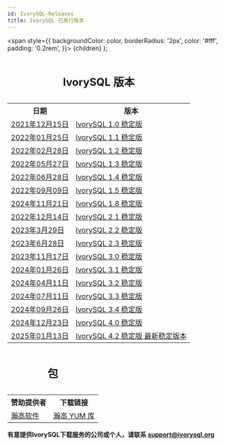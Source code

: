 ```yaml
---
id: IvorySQL-Releases
title: IvorySQL 已发行版本
---
```


  <span
    style={{
      backgroundColor: color,
      borderRadius: '2px',
      color: '#fff',
      padding: '0.2rem',
    }}>
    {children}
  </span>
);


<table>
<caption><h2>IvorySQL 版本</h2></caption>
  <tr>
    <th>日期</th>
    <th>版本</th>
  </tr>
  <tr>
    <td>
        <a href="https://docs.ivorysql.org/cn/ivorysql-doc/v1.0/v1.0/1.html">2021年12月15日</a>
    </td>
    <td>
        <a href="https://docs.ivorysql.org/cn/ivorysql-doc/v1.0/v1.0/1.html">IvorySQL 1.0 稳定版</a>
    </td>
  </tr>
  <tr>
    <td>
        <a href="https://docs.ivorysql.org/cn/ivorysql-doc/v1.1/v1.1/1.html">2022年01月25日</a>
    </td>
    <td>
        <a href="https://docs.ivorysql.org/cn/ivorysql-doc/v1.1/v1.1/1.html">IvorySQL 1.1 稳定版</a>
    </td>
  </tr>
  <tr>
    <td>
        <a href="https://docs.ivorysql.org/cn/ivorysql-doc/v1.2/v1.2/1.html">2022年02月28日</a>
    </td>
    <td>
        <a href="https://docs.ivorysql.org/cn/ivorysql-doc/v1.2/v1.2/1.html">IvorySQL 1.2 稳定版</a>
    </td>
  </tr>
  <tr>
    <td>
        <a href="https://docs.ivorysql.org/cn/ivorysql-doc/v1.3/v1.3/1.html">2022年05月27日</a>
    </td>
    <td>
        <a href="https://docs.ivorysql.org/cn/ivorysql-doc/v1.3/v1.3/1.html">IvorySQL 1.3 稳定版</a>
    </td>
  </tr>
  <tr>
    <td>
        <a href="https://docs.ivorysql.org/cn/ivorysql-doc/v1.4/v1.4/1.html">2022年06月28日</a>
    </td>
    <td>
        <a href="https://docs.ivorysql.org/cn/ivorysql-doc/v1.4/v1.4/1.html">IvorySQL 1.4 稳定版</a>
    </td>
  </tr>
  <tr>
    <td>
        <a href="https://docs.ivorysql.org/cn/ivorysql-doc/v1.5/v1.5/1.html">2022年09月09日</a>
    </td>
    <td>
        <a href="https://docs.ivorysql.org/cn/ivorysql-doc/v1.5/v1.5/1.html">IvorySQL 1.5 稳定版</a>
    </td>
  </tr>
  <tr>
    <td>
        <a href="https://docs.ivorysql.org/cn/ivorysql-doc/v1.8/v1.8/1.html">2024年11月21日</a>
    </td>
    <td>
        <a href="https://docs.ivorysql.org/cn/ivorysql-doc/v1.8/v1.8/1.html">IvorySQL 1.8 稳定版</a>
    </td>
  </tr>
  <tr>
    <td>
        <a href="https://docs.ivorysql.org/cn/ivorysql-doc/v2.1/v2.1/1.html">2022年12月14日</a>
    </td>
    <td>
        <a href="https://docs.ivorysql.org/cn/ivorysql-doc/v2.1/v2.1/1.html">IvorySQL 2.1 稳定版</a>
    </td>
  </tr>
  <tr>
      <td>
        <a href="https://docs.ivorysql.org/cn/ivorysql-doc/v2.2/v2.2/1.html">2023年3月29日</a>
    </td>
    <td>
        <a href="https://docs.ivorysql.org/cn/ivorysql-doc/v2.2/v2.2/1.html">IvorySQL 2.2 稳定版</a>
    </td>
  </tr>
  <tr>
      <td>
        <a href="https://docs.ivorysql.org/cn/ivorysql-doc/v2.3/v2.3/1.html">2023年6月28日</a>
    </td>
    <td>
        <a href="https://docs.ivorysql.org/cn/ivorysql-doc/v2.3/v2.3/1.html">IvorySQL 2.3 稳定版</a>
    </td>
  </tr>
  <tr>
      <td>
        <a href="https://docs.ivorysql.org/cn/ivorysql-doc/v3.0/v3.0/1.html">2023年11月17日</a>
    </td>
    <td>
        <a href="https://docs.ivorysql.org/cn/ivorysql-doc/v3.0/v3.0/1.html">IvorySQL 3.0 稳定版</a>
    </td>
  </tr>
    <tr>
      <td>
        <a href="https://docs.ivorysql.org/cn/ivorysql-doc/v3.1/v3.1/1.html">2024年01月26日</a>
    </td>
    <td>
        <a href="https://docs.ivorysql.org/cn/ivorysql-doc/v3.1/v3.1/1.html">IvorySQL 3.1 稳定版</a>
    </td>
  </tr>
  <tr>
    <td>
        <a href="https://docs.ivorysql.org/cn/ivorysql-doc/v3.2/v3.2/1.html">2024年04月11日</a>
    </td>
    <td>
        <a href="https://docs.ivorysql.org/cn/ivorysql-doc/v3.2/v3.2/1.html">IvorySQL 3.2 稳定版</a>
    </td>
  </tr>
  <tr>
    <td>
        <a href="https://docs.ivorysql.org/cn/ivorysql-doc/v3.3/v3.3/1.html">2024年07月11日</a>
    </td>
    <td>
        <a href="https://docs.ivorysql.org/cn/ivorysql-doc/v3.3/v3.3/1.html">IvorySQL 3.3 稳定版</a>
    </td>
  </tr>
  <tr>
    <td>
        <a href="https://docs.ivorysql.org/cn/ivorysql-doc/v3.4/v3.4/1.html">2024年09月26日</a>
    </td>
    <td>
        <a href="https://docs.ivorysql.org/cn/ivorysql-doc/v3.4/v3.4/1.html">IvorySQL 3.4 稳定版</a>
    </td>
  </tr>
  <tr>
    <td>
        <a href="https://docs.ivorysql.org/cn/ivorysql-doc/v4.0/v4.0/1.html">2024年12月23日</a>
    </td>
    <td>
        <a href="https://docs.ivorysql.org/cn/ivorysql-doc/v4.0/v4.0/1.html">IvorySQL 4.0 稳定版</a>
    </td>
  </tr>
  <tr>
    <td>
        <a href="https://docs.ivorysql.org/cn/ivorysql-doc/v4.2/v4.2/1.html">2025年01月13日</a>
    </td>
    <td>
        <a href="https://docs.ivorysql.org/cn/ivorysql-doc/v4.2/v4.2/1.html">IvorySQL 4.2 稳定版 <Highlight color="#1ca3ec">最新稳定版本</Highlight></a>
    </td>
  </tr>
</table>



<table>
<caption><h2>包</h2></caption>
  <tr>
    <th>赞助提供者</th>
    <th>下载链接</th>
  </tr>
  <tr>
    <td>
        <a href="http://www.highgo.com">瀚高软件</a>
    </td>
    <td>
        <a href="https://yum.highgo.com/dists/ivorysql-rpms/">瀚高 YUM 库</a>
    </td>
  </tr>
</table>



**<Highlight color="#25c2a0">有意提供IvorySQL下载服务的公司或个人，请联系 support@ivorysql.org</Highlight>**
